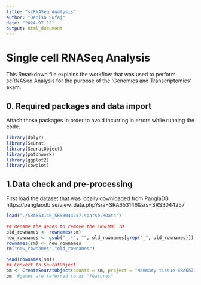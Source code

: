 ```yaml
---
title: "scRNASeq Analysis"
author: "Denisa Sufaj"
date: "2024-07-12"
output: html_document
---
```


# Single cell RNASeq Analysis
This Rmarkdown file explains the workflow that was used to perform scRNASeq Analysis for the purpose of the ‘Genomics and Transcriptomics’ exam.

## 0. Required packages and data import
Attach those packages in order to avoid incurring in errors while running the code.
```r
library(dplyr)
library(Seurat)
library(SeuratObject)
library(patchwork)
library(ggplot2)
library(cowplot)
```

## 1.Data check and pre-processing
First load the dataset that was locally downloaded from PanglaDB https://panglaodb.se/view_data.php?sra=SRA653146&srs=SRS3044257

```r
load("./SRA653146_SRS3044257.sparse.RData")
```

```r
## Rename the genes to remove the ENSEMBL ID
old_rownames <- rownames(sm)
new_rownames <- gsub("_.*", "", old_rownames[grep("_", old_rownames)])
rownames(sm) <- new_rownames
rm("new_rownames","old_rownames")

head(rownames(sm))
## Convert to SeuratObject
bm <- CreateSeuratObject(counts = sm, project = "Mammary tissue SRA653146", min.cells = 3, min.features = 200)
bm  #genes are referred to as "features"
```


